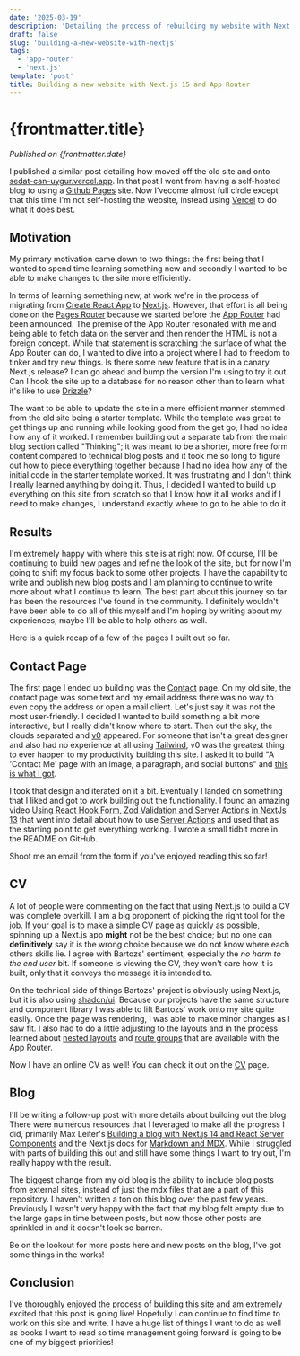 ```yaml
---
date: '2025-03-19'
description: 'Detailing the process of rebuilding my website with Next.js.'
draft: false
slug: 'building-a-new-website-with-nextjs'
tags:
  - 'app-router'
  - 'next.js'
template: 'post'
title: Building a new website with Next.js 15 and App Router
---
```


# {frontmatter.title}

_Published on {frontmatter.date}_

I published a similar post detailing how moved off the old site and onto [sedat-can-uygur.vercel.app](https://sedat-can-uygur.vercel.app). In that post I went from
having a self-hosted blog to using a [Github Pages](https://pages.github.com/) site. Now I'vecome almost full circle except that this time I'm not self-hosting the
website, instead using [Vercel](https://vercel.com) to do what it does best.

## Motivation

My primary motivation came down to two things: the first being that I wanted to spend time learning something new and secondly I wanted to be able to
make changes to the site more efficiently.

In terms of learning something new, at work we're in the process of migrating from [Create React App](https://create-react-app.dev/) to [Next.js](https://nextjs.org/).
However, that effort is all being done on the [Pages Router](https://nextjs.org/docs/pages) because we started before the [App Router](https://nextjs.org/docs/app)
had been announced. The premise of the App Router resonated with me and being able to fetch data on the server and then render the HTML is not a foreign concept. While
that statement is scratching the surface of what the App Router can do, I wanted to dive into a project where I had to freedom to tinker and try new things. Is there
some new feature that is in a canary Next.js release? I can go ahead and bump the version I'm using to try it out. Can I hook the site up to a database for no reason
other than to learn what it's like to use [Drizzle](https://orm.drizzle.team/)?

The want to be able to update the site in a more efficient manner stemmed from the old site being a starter template. While the template was great to
get things up and running while looking good from the get go, I had no idea how any of it worked. I remember building out a separate tab from the main
blog section called "Thinking"; it was meant to be a shorter, more free form content compared to technical blog posts and it took me so long to figure
out how to piece everything together because I had no idea how any of the initial code in the starter template worked. It was frustrating and I don't
think I really learned anything by doing it. Thus, I decided I wanted to build up everything on this site from scratch so that I know how it all works
and if I need to make changes, I understand exactly where to go to be able to do it.

## Results

I'm extremely happy with where this site is at right now. Of course, I'll be continuing to build new pages and refine the look of the site, but for now
I'm going to shift my focus back to some other projects. I have the capability to write and publish new blog posts and I am planning to continue to write
more about what I continue to learn. The best part about this journey so far has been the resources I've found in the community. I definitely wouldn't
have been able to do all of this myself and I'm hoping by writing about my experiences, maybe I'll be able to help others as well.

Here is a quick recap of a few of the pages I built out so far.

## Contact Page

The first page I ended up building was the [Contact](https://sedatcanuygur.vercel.app/contact) page. On my old site, the contact page was some text and my email address
there was no way to even copy the address or open a mail client. Let's just say it was not the most user-friendly. I decided I wanted to build something a bit more
interactive, but I really didn't know where to start. Then out the sky, the clouds separated and [v0](https://v0.dev) appeared. For someone that isn't a great designer
and also had no experience at all using [Tailwind](https://tailwindcss.com/), v0 was the greatest thing to ever happen to my productivity building this site. I asked
it to build "A 'Contact Me' page with an image, a paragraph, and social buttons" and [this is what I got](https://v0.dev/r/YNQiC8utdmQ).

I took that design and iterated on it a bit. Eventually I landed on something that I liked and got to work building out the functionality. I found an amazing video
[Using React Hook Form, Zod Validation and Server Actions in NextJs 13](https://www.youtube.com/watch?v=R_Pj593TH_Q) that went into detail about how to use
[Server Actions](https://nextjs.org/docs/app/building-your-application/data-fetching/server-actions-and-mutations) and used that as the starting point to get everything
working. I wrote a small tidbit more in the README on GitHub.

Shoot me an email from the form if you've enjoyed reading this so far!

## CV

A lot of people were commenting on the fact that using Next.js to build a CV was complete overkill. I am a big proponent of picking
the right tool for the job. If your goal is to make a simple CV page as quickly as possible, spinning up a Next.js app **might** not
be the best choice; but no one can **definitively** say it is the wrong choice because we do not know where each others skills lie.
I agree with Bartozs' sentiment, especially the _no harm to the end user_ bit. If someone is viewing the CV, they won't care how it
is built, only that it conveys the message it is intended to.

On the technical side of things Bartozs' project is obviously using Next.js, but it is also using [shadcn/ui](https://ui.shadcn.com/).
Because our projects have the same structure and component library I was able to lift Bartozs' work onto my site quite easily. Once
the page was rendering, I was able to make minor changes as I saw fit. I also had to do a little adjusting to the layouts and in the
process learned about [nested layouts](https://nextjs.org/docs/app/building-your-application/routing/pages-and-layouts#nesting-layouts)
and [route groups](https://nextjs.org/docs/app/building-your-application/routing/route-groups) that are available with the App Router.

Now I have an online CV as well! You can check it out on the [CV](https://sedatcanuygur.vercel.app/cv) page.

## Blog

I'll be writing a follow-up post with more details about building out the blog. There were numerous resources that I leveraged to
make all the progress I did, primarily Max Leiter's [Building a blog with Next.js 14 and React Server Components](https://maxleiter.com/blog/build-a-blog-with-nextjs-13)
and the Next.js docs for [Markdown and MDX](https://nextjs.org/docs/app/building-your-application/configuring/mdx). While I struggled
with parts of building this out and still have some things I want to try out, I'm really happy with the result.

The biggest change from my old blog is the ability to include blog posts from external sites, instead of just the mdx files that are a
part of this repository. I haven't written a ton on this blog over the past few years. Previously I wasn't very happy with the fact that
my blog felt empty due to the large gaps in time between posts, but now those other posts are sprinkled in and it doesn't look so barren.

Be on the lookout for more posts here and new posts on the blog, I've got some things in the works!

## Conclusion

I've thoroughly enjoyed the process of building this site and am extremely excited that this post is going live! Hopefully I can continue
to find time to work on this site and write. I have a huge list of things I want to do as well as books I want to read so time management
going forward is going to be one of my biggest priorities!

